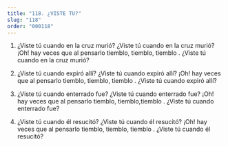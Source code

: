 ```yaml
---
title: "118. ¿VISTE TU?"
slug: "118"
order: "000118"
---
```


1. ¿Viste tú cuando en la cruz murió?
¿Viste tú cuando en la cruz murió?
¡Oh! hay veces que al pensarlo tiemblo, tiemblo, tiemblo .
¿Viste tú cuando en la cruz murió?

2.	¿Viste tú cuando expiró allí?
¿Viste tú cuando expiró allí?
¡Oh! hay veces que al pensarlo tiemblo, tiemblo, tiemblo .
¿Viste tú cuando expiró allí?

3.	¿Viste tú cuando enterrado fue?
¿Viste tú cuando enterrado fue?
¡Oh! hay veces que al pensarlo tiemblo, tiemblo,tiemblo .
¿Viste tú cuando enterrado fue?

4.	¿Viste tú cuando él resucitó?
¿Viste tú cuando él resucitó?
¡Oh! hay veces que al pensarlo tiemblo, tiemblo, tiemblo .
¿Viste tú cuando él resucitó?


